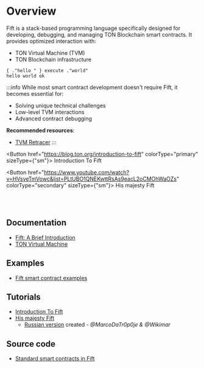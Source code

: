 

# Overview

Fift is a stack-based programming language specifically designed for developing, debugging, and managing TON Blockchain smart contracts. It provides optimized interaction with:

* TON Virtual Machine (TVM)
* TON Blockchain infrastructure

```fift
{ ."hello " } execute ."world"
hello world ok
```

:::info
While most smart contract development doesn't require Fift, it becomes essential for:

* Solving unique technical challenges
* Low-level TVM interactions
* Advanced contract debugging

**Recommended resources**:

* [TVM Retracer](https://retracer.ton.org/)
  :::

<Button href="https://blog.ton.org/introduction-to-fift" colorType="primary" sizeType={"sm"}>
  Introduction To Fift
</Button>

<Button href="https://www.youtube.com/watch?v=HVsveTmVowc&list=PLtUBO1QNEKwttRsAs9eacL2oCMOhWaOZs" colorType="secondary" sizeType={"sm"}>
  His majesty Fift
</Button>

<br />

<br />

## Documentation

* [Fift: A Brief Introduction](https://ton.org/fiftbase.pdf)
* [TON Virtual Machine](/v3/documentation/tvm/tvm-overview)

## Examples

* [Fift smart contract examples](/v3/documentation/smart-contracts/contracts-specs/examples#fift-smart-contracts)

## Tutorials

* [Introduction To Fift](https://blog.ton.org/introduction-to-fift)
* [His majesty Fift](https://www.youtube.com/watch?v=HVsveTmVowc\&list=PLtUBO1QNEKwttRsAs9eacL2oCMOhWaOZs)
  * [Russian version](https://www.youtube.com/playlist?list=PLyDBPwv9EPsCYG-hR4N5FRTKUkfM8POgh)
    created - *@MarcoDaTr0p0je & @Wikimar*

## Source code

* [Standard smart contracts in Fift](https://github.com/ton-blockchain/ton/tree/master/crypto/smartcont)

<Feedback />
